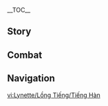 {{CharacterTabs}}
{{LanguageTabs}}
__TOC__
==Story==
{{VO/Story
|character           = Lynette
|language            = ko
|name                = 리넷

<!-- Hello -->
|vo_01_01_title      = 첫 만남…
|vo_01_01_subtitle   = Hello
|vo_01_01_file       = VO_{language}{character} Hello.ogg
|vo_01_01_tx         = 안녕, 난 리니의 마술 조수야. 업무 관련은 리니에게, 공연은 매표소에 문의해 줘. 날 찾아왔다고? …용건만 간단히 해줘
|vo_01_01_rm         = 

<!-- Chats -->
|vo_02_01_title      = 잡담・티타임
|vo_02_01_subtitle   = Chat: Drinking Tea
|vo_02_01_file       = VO_{language}{character} Chat - Drinking Tea.ogg
|vo_02_01_tx         = 차를 우렸으니 이제 조금 쉴 수 있겠어
|vo_02_01_rm         = 
|vo_02_02_title      = 잡담・오빠
|vo_02_02_subtitle   = Chat: Older Brother
|vo_02_02_file       = VO_{language}{character} Chat - Older Brother.ogg
|vo_02_02_tx         = 리니 오빠가 또 이상한 말을 하는 모양이네…. 안심할 수가 없다니까
|vo_02_02_rm         = 
|vo_02_03_title      = 잡담・멍때리기
|vo_02_03_subtitle   = Chat: Spacing Out
|vo_02_03_file       = VO_{language}{character} Chat - Spacing Out.ogg
|vo_02_03_tx         = 대기 모드 진입…. 아무도 방해하지 않았으면 좋겠어
|vo_02_03_rm         = 

<!-- Weather -->
|vo_03_01_title      = 비가 올 때…
|vo_03_01_subtitle   = When It Rains
|vo_03_01_file       = VO_{language}{character} When It Rains.ogg
|vo_03_01_tx         = 비 오는 날은 멍하니 있기 좋아…
|vo_03_01_rm         = 
|vo_03_02_title      = 비가 그친 후…
|vo_03_02_subtitle   = After the Rain
|vo_03_02_file       = VO_{language}{character} After the Rain.ogg
|vo_03_02_tx         = 벌써 하늘이 개었어. 아쉽네
|vo_03_02_rm         = 
|vo_03_03_title      = 번개가 칠 때…
|vo_03_03_subtitle   = When Thunder Strikes
|vo_03_03_file       = VO_{language}{character} When Thunder Strikes.ogg
|vo_03_03_tx         = 윽… 귀가 아파
|vo_03_03_rm         = 
|vo_03_04_title      = 눈이 올 때…
|vo_03_04_subtitle   = When It Snows
|vo_03_04_file       = VO_{language}{character} When It Snows.ogg
|vo_03_04_tx         = 춥다…. 널 모자 안에 숨겨줄게
|vo_03_04_rm         = 
|vo_03_05_title      = 햇살이 좋을 때…
|vo_03_05_subtitle   = When the Sun Is Out
|vo_03_05_file       = VO_{language}{character} When the Sun Is Out.ogg
|vo_03_05_tx         = 태양 아래 새로운 것은 없다라… 정말 그럴까?
|vo_03_05_rm         = 
|vo_03_06_title      = 강풍이 불 때…
|vo_03_06_subtitle   = When the Wind Is Blowing
|vo_03_06_file       = VO_{language}{character} When the Wind Is Blowing.ogg
|vo_03_06_tx         = 바람에 섞인 숨결이… 아니, 아무것도 아니야
|vo_03_06_rm         = 

<!-- Greetings -->
|vo_04_01_title      = 아침 인사…
|vo_04_01_subtitle   = Good Morning
|vo_04_01_file       = VO_{language}{character} Good Morning.ogg
|vo_04_01_tx         = 좋은 아침이야…. 충전이 끝나지 않아 다시 수면 모드에 들어갑니다
|vo_04_01_rm         = 
|vo_04_02_title      = 점심 인사…
|vo_04_02_subtitle   = Good Afternoon
|vo_04_02_file       = VO_{language}{character} Good Afternoon.ogg
|vo_04_02_tx         = 난 일하기 전에 차를 마셔. 기분 전환도 되고 머리가 맑아지지
|vo_04_02_rm         = 
|vo_04_03_title      = 저녁 인사…
|vo_04_03_subtitle   = Good Evening
|vo_04_03_file       = VO_{language}{character} Good Evening.ogg
|vo_04_03_tx         = 해가 지면 사람 마음속에는 숨겨둔 욕망이 드러나…. 그러니까 저녁 공연이 재밌을 거라는 뜻이야. 표를 남겨줄까?
|vo_04_03_rm         = 
|vo_04_04_title      = 굿나잇…
|vo_04_04_subtitle   = Good Night
|vo_04_04_file       = VO_{language}{character} Good Night.ogg
|vo_04_04_tx         = 어서 자. 난 낮에 못 끝낸 일을 처리해야 해… (망가진 청소기도 고쳐야 하고)
|vo_04_04_rm         = 

<!-- About -->
|vo_05_01_title      = 리넷 자신에 대해・마술
|vo_05_01_subtitle   = About {character}: Magic
|vo_05_01_file       = VO_{language}{character} About {character} - Magic.ogg
|vo_05_01_tx         = 공연할 때 난 오빠의 조수를 담당해. 말도 표정도 없어서 마술 인형인 줄 아는 사람도 있지만… 이런 오해로 불필요한 교류를 피할 수 있는 건 좋아
|vo_05_01_rm         = 
|vo_05_02_title      = 리넷 자신에 대해・정보
|vo_05_02_subtitle   = About {character}: Intelligence Reports
|vo_05_02_friendship = 4
|vo_05_02_file       = VO_{language}{character} About {character} - Intelligence Reports.ogg
|vo_05_02_tx         = 침묵하면 집중해서 정보를 파악하기 좋아. 한번은 공연을 보러 왔던 어느 귀빈이 아내의 것이 아닌 손수건을 꺼낸 적이 있는데… 정보의 구체적인 용도는, 음… 그 사람 본인에게 달렸지
|vo_05_02_rm         = 

<!-- About Us -->
|vo_06_01_title      = 우리에 대해・경청
|vo_06_01_subtitle   = About Us: Listening
|vo_06_01_friendship = 4
|vo_06_01_file       = VO_{language}{character} About Us - Listening.ogg
|vo_06_01_tx         = 난 적극적인 표현은 잘 못하지만, 청중으로선 괜찮다고 생각해. 고민이 있다면 날 찾아와. 비밀은 지켜줄게
|vo_06_01_rm         = 
|vo_06_02_title      = 우리에 대해・관심사
|vo_06_02_subtitle   = About Us: Interests
|vo_06_02_friendship = 6
|vo_06_02_file       = VO_{language}{character} About Us - Interests.ogg
|vo_06_02_tx         = 금빛의 「태양」과 어두운 「그림자」는 서로 이해할 수 없다고 생각했었어. 하지만 네 특이한 복잡성은 불필요한 호기심을 유발해…. 앞으로도 계속 관찰하게 해줘
|vo_06_02_rm         = 

<!-- Miscellany I -->
|vo_07_01_title      = 「신의 눈」에 대해…
|vo_07_01_subtitle   = About the Vision
|vo_07_01_friendship = 4
|vo_07_01_file       = VO_{language}{character} About the Vision.ogg
|vo_07_01_tx         = 난 무력보다 내 눈으로 지금 상황을 파악하고 적합한 해결책을 찾는 게 좋아. 하지만 힘이 있는 건 더 많은 패가 있는 거니 위험한 상황에서 소중한 사람을 지킬 수 있겠지
|vo_07_01_rm         = 
|vo_07_02_title      = 하고 싶은 이야기…
|vo_07_02_subtitle   = Something to Share
|vo_07_02_file       = VO_{language}{character} Something to Share.ogg
|vo_07_02_tx         = 차를 우리는 건 쉬워 보여도 까다로운 일이야. 찻잎의 품질, 물의 온도, 우려내는 횟수, 모든 변수를 알맞게 통제해야 가장 순수한 차를 우려낼 수 있지. 그런 의미에서 한잔할래?
|vo_07_02_rm         = 
|vo_07_03_title      = 흥미있는 일…
|vo_07_03_subtitle   = Interesting Things
|vo_07_03_file       = VO_{language}{character} Interesting Things.ogg
|vo_07_03_tx         = 동물도 감정을 표현할 줄 알아. 귀를 기울이면 그들의 상태를 알 수 있지. 고양이는 「냥냥냥」보다 「야옹~」이 더 기분이 좋은 거야. 그럴 때는 아무리 만져도 도망치지 않지
|vo_07_03_rm         = 

<!-- About Others -->
|vo_08_01_title      = 리니에 대해・파트너
|vo_08_01_subtitle   = About Lyney: Unspoken Understanding
|vo_08_01_friendship = 4
|vo_08_01_file       = VO_{language}{character} About Lyney - Unspoken Understanding.ogg
|vo_08_01_tx         = 나랑 리니 오빠는 줄곧 함께였어. 말을 하지 않아도 서로의 생각을 알 수 있지. 그래서 단둘이 있을 때 오빠는 평소보다 조용해. 오빠의 말 중에 뭐가 진실이고 뭐가 거짓이냐고? 사실 난 다 알고 있지만 그건 최고 기밀 사항이야
|vo_08_01_rm         = 
|vo_08_02_title      = 리니에 대해・고민
|vo_08_02_subtitle   = About Lyney: Worries
|vo_08_02_friendship = 6
|vo_08_02_file       = VO_{language}{character} About Lyney - Worries.ogg
|vo_08_02_tx         = 오빠는 평소에도 자신감이 넘치고 여유로워. 아니, 모두가 그렇게 생각하도록 만들었다고 할 수 있지. 그래서 문제가 생기면 늘 혼자 완벽하게 해결하려고 해…. 그러니까 그런 상황이 생기면 오빠를 잘 챙겨줬으면 좋겠어
|vo_08_02_rm         = 
|vo_08_03_title      = 프레미네에 대해…
|vo_08_03_subtitle   = About Freminet
|vo_08_03_friendship = 4
|vo_08_03_file       = VO_{language}{character} About Freminet.ogg
|vo_08_03_tx         = 섬세하고 다정한 아이지만 자신을 하찮게 여겨…. 아마 과거에 겪은 일이랑 관련이 있겠지. 가끔 프레미네는 오삐와 정반대로 느껴지기도 하지만… 둘 다 가족이니까 의견이 충돌할 때는 내가 중재를 담당하지
|vo_08_03_rm         = 
|vo_08_04_title      = 「아버지」에 대해…
|vo_08_04_subtitle   = About "Father"
|vo_08_04_quest      = As Light Rain Falls Without Reason
|vo_08_04_friendship = 4
|vo_08_04_file       = VO_{language}{character} About Father.ogg
|vo_08_04_tx         = 「아버지」가 사랑을 표현하는 방식은… 모두가 받아들일 수 있는 건 아니지만, 「아버지」가 있어서 집이… 집다운 집이 될 수 있었어
|vo_08_04_rm         = 
|vo_08_05_title      = 느비예트에 대해…
|vo_08_05_subtitle   = About Neuvillette
|vo_08_05_friendship = 4
|vo_08_05_file       = VO_{language}{character} About Neuvillette.ogg
|vo_08_05_tx         = 최고 심판관은 이상하게 거리감이 느껴져. 말투랑 행동은 상냥하지만 말이야…. 심판관도 사람과 교류하는 걸 별로 안 좋아하는 걸까? 근데 멜뤼진들과 대화할 때는 엄청 친절하더라
|vo_08_05_rm         = 
|vo_08_06_title      = 푸리나에 대해…
|vo_08_06_subtitle   = About Furina
|vo_08_06_friendship = 4
|vo_08_06_file       = VO_{language}{character} About Furina.ogg
|vo_08_06_tx         = 푸리나 님의 행동은 이해하기 어려워. 유용한 정보도 발견할 수 없고. 왠지 일거수일투족이 다른 사람을 연기하는 것 같아…. 역시 신은 평범한 사람의 관점에서 추측할 수 없나 봐
|vo_08_06_rm         = 
|vo_08_07_title      = 나비아에 대해…
|vo_08_07_subtitle   = About Navia
|vo_08_07_quest      = As Light Rain Falls Without Reason
|vo_08_07_friendship = 4
|vo_08_07_file       = VO_{language}{character} About Navia.ogg
|vo_08_07_tx         = 「가시 장미회」의 새로운 회장이라지만, 오지랖 넓은 옆집 언니 같아. 「집」에 이런 언니가 있으면 좋을 텐데…. 아, 이런 말은 부적절하겠지…
|vo_08_07_rm         = 
|vo_08_08_title      = 클로린드에 대해…
|vo_08_08_subtitle   = About Clorinde
|vo_08_08_quest      = As Light Rain Falls Without Reason
|vo_08_08_friendship = 4
|vo_08_08_file       = VO_{language}{character} About Clorinde.ogg
|vo_08_08_tx         = 명령에 따라 클로린드의 결투를 관전한 적이 있어. 옆에서 관찰하기만 했는데도 무서운 한기가 느껴졌지…. 결투장에서 만나면 어떤 느낌일지 모르겠는데… 음, 그 느낌은 평생 몰랐으면 좋겠어
|vo_08_08_rm         = 
|vo_08_09_title      = 치오리에 대해…
|vo_08_09_subtitle   = About Chiori
|vo_08_09_friendship = 4
|vo_08_09_file       = VO_{language}{character} About Chiori.ogg
|vo_08_09_tx         = 나랑 오빠의 공연 의상을 제작한 사람이야. 오빠가 작은 칼로 마술 공연을 하다가 실수로 소매를 자른 적이 있는데, 한참 동안 잔소리를 들어야 했어…. 정말 무서웠지. 가게에 갈 때마다 오빠 뒤에 숨어있을 수 있어서 다행이라고 생각해
|vo_08_09_rm         = 
|vo_08_10_title      = 샤를로트에 대해
|vo_08_10_subtitle   = About Charlotte
|vo_08_10_quest      = As Light Rain Falls Without Reason
|vo_08_10_friendship = 4
|vo_08_10_file       = VO_{language}{character} About Charlotte.ogg
|vo_08_10_tx         = 아… 나도 몇 번 붙잡혀서 인터뷰한 적이 있어. 오빠가 그렇게 거절했는데, 끈기는 정말 칭찬할 만해…. 나한테도 질문을 많이 했는데 난 하나도 대답하지 않았어
|vo_08_10_rm         = 
|vo_08_11_title      = 에밀리에 대해…
|vo_08_11_subtitle   = About Emilie
|vo_08_11_friendship = 4
|vo_08_11_file       = VO_{language}{character} About Emilie.ogg
|vo_08_11_tx         = 이 조향사의 작품은 인기가 너무 많아서 새벽부터 줄이 설 정도야. 하지만 난 향수 냄새에 민감해서, 재채기라도 하면 실례니까… 길을 돌아서 가야 해
|vo_08_11_rm         = 

<!-- More About -->
|vo_09_01_title      = 리넷에 대해 알기・첫 번째
|vo_09_01_subtitle   = More About {character}: I
|vo_09_01_file       = VO_{language}{character} More About {character} - 01.ogg
|vo_09_01_tx         = 마술을 설명해 주면 공연을 관람하는 재미가 없듯이 인간관계도 같아. 날 알고 싶다면 정보를 조금씩 수집해서 직접 답안을 맞춰봐
|vo_09_01_rm         = 
|vo_09_02_title      = 리넷에 대해 알기・두 번째
|vo_09_02_subtitle   = More About {character}: II
|vo_09_02_friendship = 3
|vo_09_02_file       = VO_{language}{character} More About {character} - 02.ogg
|vo_09_02_tx         = 인간은 아주 복잡한 생물이야. 고의적인 기만은 아니지만 자기도 모르게 진짜 모습을 숨기지. 내 눈엔 「쓸데없는」 디테일이 자꾸 들어오지만, 필요한 상황이 아니면 남의 위장을 폭로하진 않아
|vo_09_02_rm         = 
|vo_09_03_title      = 리넷에 대해 알기・세 번째
|vo_09_03_subtitle   = More About {character}: III
|vo_09_03_quest      = As Light Rain Falls Without Reason
|vo_09_03_friendship = 4
|vo_09_03_file       = VO_{language}{character} More About {character} - 03.ogg
|vo_09_03_tx         = 마술은 오빠와 나의 생계 수단이었어. 지금은 편리한 사회적 신분에 더 가깝고. 마술 공연 명의로 이 도시에 녹아들어 집의 「눈」이 될 수 있거든
|vo_09_03_rm         = 
|vo_09_04_title      = 리넷에 대해 알기・네 번째
|vo_09_04_subtitle   = More About {character}: IV
|vo_09_04_quest      = As Light Rain Falls Without Reason
|vo_09_04_friendship = 5
|vo_09_04_file       = VO_{language}{character} More About {character} - 04.ogg
|vo_09_04_tx         = 오빠랑 나는 새집에 오기 전까지 떠돌이 생활을 하면서 험난하고 위험한 상황을 많이 겪었어. 그때부터 늘 모든 위험한 기색을 살피고, 타인의 생각을 읽는 법도 배워갔지. 다행히 지금은 안식처가 생겼지만 말이야
|vo_09_04_rm         = 
|vo_09_05_title      = 리넷에 대해 알기・다섯 번째
|vo_09_05_subtitle   = More About {character}: V
|vo_09_05_friendship = 6
|vo_09_05_file       = VO_{language}{character} More About {character} - 05.ogg
|vo_09_05_tx         = 인간관계를 만드는 건 일종의 도박이야. 아무리 많은 정보를 파악해도 사람의 변심은 예측하기 어려우니까. 난 안전거리를 유지하는 게 익숙해. 하지만 너라면… 그 위험을 무릅쓰고 싶어
|vo_09_05_rm         = 

<!-- Miscellany II -->
|vo_10_01_title      = 리넷의 취미…
|vo_10_01_subtitle   = {character}'s Hobbies
|vo_10_01_file       = VO_{language}{character} Hobbies.ogg
|vo_10_01_tx         = 사람의 정신은 활시위 같아. 너무 팽팽하면 끊어질 수도 있지. 그래서 난 업무 외의 시간에 긴장을 푸는 일을 해. 차를 우리거나 고양이에게 먹이를 주거나 멍을 때리지. 평소에 마음이 평온할수록 앞으로의 위험에 더 잘 대처할 수 있거든
|vo_10_01_rm         = 
|vo_10_02_title      = 리넷의 고민…
|vo_10_02_subtitle   = {character}'s Troubles
|vo_10_02_file       = VO_{language}{character} Troubles.ogg
|vo_10_02_tx         = 난 기계 조작이 서툴러서 방심하면 뜻밖의 상황이 일어나. 한번은 비 오는 날에 건조기를 망가트렸는데… 프레미네가 기계 수리를 잘해서 다행이었어
|vo_10_02_rm         = 
|vo_10_03_title      = 좋아하는 음식…
|vo_10_03_subtitle   = Favorite Food
|vo_10_03_file       = VO_{language}{character} Favorite Food.ogg
|vo_10_03_tx         = 조개껍데기를 까서 싱싱한 조갯살에 레몬즙을 조금 뿌리면 접시도 필요 없어. 완벽하지
|vo_10_03_rm         = 
|vo_10_04_title      = 싫어하는 음식…
|vo_10_04_subtitle   = Least Favorite Food
|vo_10_04_file       = VO_{language}{character} Least Favorite Food.ogg
|vo_10_04_tx         = 간이 센 음식은 안 돼. 식재료는 본연의 맛을 보존하는 게 좋아
|vo_10_04_rm         = 

<!-- Receiving a Gift -->
|vo_11_01_title      = 선물 획득・첫 번째
|vo_11_01_subtitle   = Receiving a Gift: I
|vo_11_01_file       = VO_{language}{character} Receiving a Gift - 01.ogg
|vo_11_01_tx         = 맛있네. 레시피는 이미 기억했어
|vo_11_01_rm         = 
|vo_11_02_title      = 선물 획득・두 번째
|vo_11_02_subtitle   = Receiving a Gift: II
|vo_11_02_file       = VO_{language}{character} Receiving a Gift - 02.ogg
|vo_11_02_tx         = 잘 먹었어
|vo_11_02_rm         = 
|vo_11_03_title      = 선물 획득・세 번째
|vo_11_03_subtitle   = Receiving a Gift: III
|vo_11_03_file       = VO_{language}{character} Receiving a Gift - 03.ogg
|vo_11_03_tx         = 조미료의 비율을 더 고민해 보는 게 어때?
|vo_11_03_rm         = 

<!-- Birthday -->
|vo_12_01_title      = 생일…
|vo_12_01_subtitle   = Birthday
|vo_12_01_file       = VO_{language}{character} Birthday.ogg
|vo_12_01_tx         = 생일 축하해! 자, 여기 카드. 축하 카드가 아니니까 아무 내용도 없어. 거기에 원하는 선물을 적어서 내 모자에 넣어. 그게 뭐든지 다 준비해 줄게
|vo_12_01_rm         = 

<!-- Feelings About Ascension -->
|vo_13_01_title      = 돌파의 느낌・기
|vo_13_01_subtitle   = Feelings About Ascension: Intro
|vo_13_01_ascension  = 1
|vo_13_01_file       = VO_{language}{character} Feelings About Ascension - 01.ogg
|vo_13_01_tx         = 감각이 더 예리해졌어
|vo_13_01_rm         = 
|vo_13_02_title      = 돌파의 느낌・승
|vo_13_02_subtitle   = Feelings About Ascension: Building Up
|vo_13_02_ascension  = 2
|vo_13_02_file       = VO_{language}{character} Feelings About Ascension - 02.ogg
|vo_13_02_tx         = 사고 속도가… 계속 증가하고 있어
|vo_13_02_rm         = 
|vo_13_03_title      = 돌파의 느낌・전
|vo_13_03_subtitle   = Feelings About Ascension: Climax
|vo_13_03_ascension  = 4
|vo_13_03_file       = VO_{language}{character} Feelings About Ascension - 03.ogg
|vo_13_03_tx         = 승리의 조건을 봤어
|vo_13_03_rm         = 
|vo_13_04_title      = 돌파의 느낌・결
|vo_13_04_subtitle   = Feelings About Ascension: Conclusion
|vo_13_04_ascension  = 6
|vo_13_04_file       = VO_{language}{character} Feelings About Ascension - 04.ogg
|vo_13_04_tx         = 내가 이런 힘을 얻다니…. 이제 나도 네 앞에 설 수 있겠네
|vo_13_04_rm         = 
|vo_13_04_tl         = 
}}

==Combat==
{{Combat VO
|character           = Lynette
|language            = ko

<!-- Elemental Skill -->
|skill_1_tx          = 잔재주일 뿐이야
|skill_1_rm          = 
|skill_2_tx          = 여기 있어
|skill_2_rm          = 
|skill_3_tx          = 서프라이즈
|skill_3_rm          = 

<!-- Elemental Burst -->
|burst_1_tx          = 마술쇼 시작
|burst_1_rm          = 
|burst_2_tx          = 조명 부탁해
|burst_2_rm          = 
|burst_3_tx          = 이쪽을 봐
|burst_3_rm          = 

<!-- Sprint Start -->
|sprint-s_1_file     = Sprint Start 01,Sprint Start 02,Sprint Start 03

<!-- Deploying Wind Glider -->
|glider_1_file       = Deploying Wind Glider 01,Deploying Wind Glider 02,Deploying Wind Glider 03

<!-- Opening Treasure Chest -->
|chest_1_tx          = 보물의 숨결이 느껴져
|chest_1_rm          = 
|chest_2_tx          = 예상대로네
|chest_2_rm          = 
|chest_3_tx          = 식은 죽 먹기지
|chest_3_rm          = 

<!-- Low HP -->
|low-hp_1_tx         = 침착하자
|low-hp_1_rm         = 
|low-hp_2_tx         = 집중해야 해
|low-hp_2_rm         = 
|low-hp_3_tx         = 응전 모드 가동…
|low-hp_3_rm         = 

<!-- Ally Low HP -->
|ally-low-hp_1_tx    = 뒤로 물러서
|ally-low-hp_1_rm    = 
|ally-low-hp_2_tx    = 내가 적을 유인할게
|ally-low-hp_2_rm    = 

<!-- Fallen -->
|fallen_1_tx         = 내가… 뭔갈 놓친 걸까…
|fallen_1_rm         = 
|fallen_2_tx         = 마술이 실패했어…
|fallen_2_rm         = 
|fallen_3_tx         = 오빠…
|fallen_3_rm         = 

<!-- Light Hit Taken -->
|hit-l_1_file        = Light Hit Taken 01
|hit-l_1_tx          = 이 정도는
|hit-l_1_rm          = 
|hit-l_2_file        = Light Hit Taken 02,Light Hit Taken 03,Light Hit Taken 04,Light Hit Taken 05, Light Hit Taken 06

<!-- Heavy Hit Taken -->
|hit-h_1_file        = Heavy Hit Taken 01
|hit-h_1_tx          = 아, 못 피했어
|hit-h_1_rm          = 
|hit-h_2_file        = Heavy Hit Taken 02, Heavy Hit Taken 03,Heavy Hit Taken 04,Heavy Hit Taken 05, Heavy Hit Taken 06

<!-- Joining Party -->
|join_1_tx           = 마술이 시작되는 걸까?
|join_1_rm           = 
|join_2_tx           = 애프터눈 티 시간이야
|join_2_rm           = 
|join_3_tx           = 앞장서
|join_3_rm           = 

<!-- Character Idles -->
|idle_1_file         = 

<!-- Light Attack -->
|atk-l_1_file        = Light Attack 01,Light Attack 02,Light Attack 03,Light Attack 04,Light Attack 05,Light Attack 06,Light Attack 07

<!-- Mid Attack -->
|atk-m_1_file        = Mid Attack 01,Mid Attack 02,Mid Attack 03

<!-- Heavy Attack -->
|atk-h_1_file        = Heavy Attack 01,Heavy Attack 02,Heavy Attack 03

<!-- Climbing -->
|climb_1_file        = Climbing 01,Climbing 02,Climbing 03

<!-- Climbing Breath -->
|climb-b_1_file      = Climbing Breath 01,Climbing Breath 02,Climbing Breath 03

<!-- Jumping -->
|jump_1_file         = Jumping 01,Jumping 02,Jumping 03,Jumping 04,Jumping 05
}}

==Navigation==
{{Character Navbox|VO-KO}}

[[vi:Lynette/Lồng Tiếng/Tiếng Hàn]]